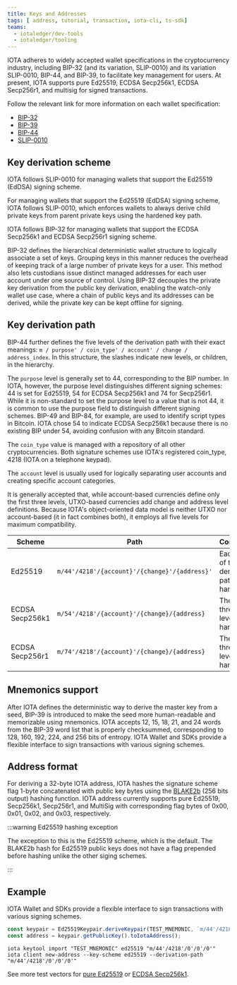 ```yaml
---
title: Keys and Addresses
tags: [ address, tutorial, transaction, iota-cli, ts-sdk]
teams:
  - iotaledger/dev-tools
  - iotaledger/tooling
---
```


IOTA adheres to widely accepted wallet specifications in the cryptocurrency industry, including BIP-32 (and its variation, SLIP-0010) and its variation SLIP-0010, BIP-44, and BIP-39, to facilitate key management for users. At present, IOTA supports pure Ed25519, ECDSA Secp256k1, ECDSA Secp256r1, and multisig for signed transactions.

Follow the relevant link for more information on each wallet specification:

- [BIP-32](https://github.com/bitcoin/bips/blob/master/bip-0032.mediawiki)
- [BIP-39](https://github.com/bitcoin/bips/blob/master/bip-0039.mediawiki)
- [BIP-44](https://github.com/bitcoin/bips/blob/master/bip-0044.mediawiki)
- [SLIP-0010](https://github.com/satoshilabs/slips/blob/master/slip-0010)

## Key derivation scheme

IOTA follows SLIP-0010 for managing wallets that support the Ed25519 (EdDSA) signing scheme.

For managing wallets that support the Ed25519 (EdDSA) signing scheme, IOTA follows SLIP-0010, which enforces wallets to always derive child private keys from parent private keys using the hardened key path.

IOTA follows BIP-32 for managing wallets that support the ECDSA Secp256k1 and ECDSA Secp256r1 signing scheme.

BIP-32 defines the hierarchical deterministic wallet structure to logically associate a set of keys. Grouping keys in this manner reduces the overhead of keeping track of a large number of private keys for a user. This method also lets custodians issue distinct managed addresses for each user account under one source of control. Using BIP-32 decouples the private key derivation from the public key derivation, enabling the watch-only wallet use case, where a chain of public keys and its addresses can be derived, while the private key can be kept offline for signing.

## Key derivation path

BIP-44 further defines the five levels of the derivation path with their exact meanings:
`m / purpose' / coin_type' / account' / change / address_index`. In this structure, the slashes indicate new levels, or children, in the hierarchy.

The `purpose` level is generally set to 44, corresponding to the BIP number. In IOTA, however, the purpose level distinguishes different signing schemes: 44 is set for Ed25519, 54 for ECDSA Secp256k1 and 74 for Secp256r1. While it is non-standard to set the purpose level to a value that is not 44, it is common to use the purpose field to distinguish different signing schemes. BIP-49 and BIP-84, for example, are used to identify script types in Bitcoin. IOTA chose 54 to indicate ECDSA Secp256k1 because there is no existing BIP under 54, avoiding confusion with any Bitcoin standard.

The `coin_type` value is managed with a repository of all other cryptocurrencies. Both signature schemes use IOTA's registered coin_type, 4218 (IOTA on a telephone keypad).

The `account` level is usually used for logically separating user accounts and creating specific account categories.

It is generally accepted that, while account-based currencies define only the first three levels, UTXO-based currencies add change and address level definitions. Because IOTA's object-oriented data model is neither UTXO nor account-based (it in fact combines both), it employs all five levels for maximum compatibility.

| Scheme          | Path                                          | Comments                                       |
| --------------- | --------------------------------------------- | ---------------------------------------------- |
| Ed25519         | `m/44'/4218'/{account}'/{change}'/{address}'` | Each level of the derivation path is hardened. |
| ECDSA Secp256k1 | `m/54'/4218'/{account}'/{change}/{address}`   | The first three levels are hardened.           |
| ECDSA Secp256r1 | `m/74'/4218'/{account}'/{change}/{address}`   | The first three levels are hardened.           |

## Mnemonics support

After IOTA defines the deterministic way to derive the master key from a seed, BIP-39 is introduced to make the seed more human-readable and memorizable using mnemonics. IOTA accepts 12, 15, 18, 21, and 24 words from the BIP-39 word list that is properly checksummed, corresponding to 128, 160, 192, 224, and 256 bits of entropy. IOTA Wallet and SDKs provide a flexible interface to sign transactions with various signing schemes.

## Address format

For deriving a 32-byte IOTA address, IOTA hashes the signature scheme flag 1-byte concatenated with public key bytes using the [BLAKE2b](https://www.blake2.net/) (256 bits output) hashing function. IOTA address currently supports pure Ed25519, Secp256k1, Secp256r1, and MultiSig with corresponding flag bytes of 0x00, 0x01, 0x02, and 0x03, respectively.

:::warning Ed25519 hashing exception

The exception to this is the Ed25519 scheme, which is the default. The BLAKE2b hash for Ed25519 public keys does not have a flag prepended before hashing unlike the other siging schemes.

:::

## Example

IOTA Wallet and SDKs provide a flexible interface to sign transactions with various signing schemes.

<Tabs>
<TabItem value="typescript" label="TypeScript">

```typescript
const keypair = Ed25519Keypair.deriveKeypair(TEST_MNEMONIC, `m/44'/4218'/0'/0'/0'`);
const address = keypair.getPublicKey().toIotaAddress();
```

</TabItem>
<TabItem value="cli" label="CLI">

```shell
iota keytool import "TEST_MNEMONIC" ed25519 "m/44'/4218'/0'/0'/0'"
iota client new-address --key-scheme ed25519 --derivation-path "m/44'/4218'/0'/0'/0'"
```

</TabItem>
</Tabs>

See more test vectors for [pure Ed25519](https://github.com/iotaledger/iota/blob/f3b5fdd73da64a0df65fb4323471512b0f57ec4d/sdk/typescript/test/unit/cryptography/ed25519-keypair.test.ts) or [ECDSA Secp256k1](https://github.com/iotaledger/iota/blob/199f06d25ce85f0270a1a5a0396156bb2b83122c/sdk/typescript/test/unit/cryptography/secp256k1-keypair.test.ts).

<Quiz questions={questions} />